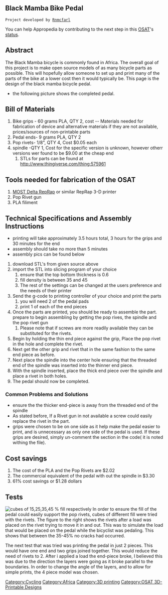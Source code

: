 {{777}}
==Black Mamba Bike Pedal==
 Project developed by [[User:Rnmcfarl|Rnmcfarl]] 
{{Statusboxtop}}
{{status-design}}

You can help Appropedia by contributing to the next step in this [[OSAT]]'s [[:Category:Status|status]].
{{boxbottom}}

==Abstract==
The Black Mamba bicycle is commonly found in Africa.  The overall goal of this project is to make open source models of as many bicycle parts as possible. This will hopefully allow someone to set up and print many of the parts of the bike at a lower cost then it would typically be. This page is the design of the black mamba bicycle pedal.
* the following picture shows the completed pedal.
{{gallery
|width=250
|height=250
|File:IMG 1480.JPG|Final Part without spindle
|File:Pedal4r.JPG|Final part with spindle
}}
== Bill of Materials==
# Bike grips - 60 grams PLA,  QTY 2, cost -- Materials needed for fabrication of device and alternative materials if they are not available, prices/sources of non-printable parts
# Pedal ends- 9 grams PLA,  QTY 2
# Pop rivets- 1/8", QTY 4, Cost $0.05 each  
# spindle -QTY 1, Cost for the specific version is unknown, however otherr versions wer found to be $9.00 at the cheap end
## STLs for parts can be found at [[http://www.thingiverse.com/thing:575961]]

== Tools needed for fabrication of the OSAT==
# [[Delta_Build_Overview:MOST| MOST Delta RepRap]] or similar RepRap 3-D printer
# Pop Rivet gun
# PLA filiment



== Technical Specifications and Assembly Instructions==
* printing will take approximately 3.5 hours total, 3 hours for the grips and 30 minutes for the end 
* assembly should take no more than 5 minutes 
*assembly pics can be found below

# download STL's from given source above
# import the STL into slicing program of your choice
## ensure that the top bottom thickness is 0.6
## fill density is between 35 and 45
## The rest of the settings can be changed at the users preference and the needs of their printer
# Send the g-code to printing controller of your choice and print the parts
## you will need 2 of the pedal pads 
## print 1 of each of the end pieces
# Once the parts are printed, you should be ready to assemble the part. prepare to begin assembling by getting the pop rives, the spindle and the pop rivet gun 
## Please note that if screws are more readily available they can be substituted for the rivets.
# Begin by holding the thin end piece against the grip, Place the pop rivet in the hole and complete the rivet. 
# Next get the other grip and rivet that in the same fashion to the same end piece as before.
# Next place the spindle into the center hole ensuring that the threaded end of the spindle was inserted into the thinner end piece.
# With the spindle inserted, place the thick end piece over the spindle and place a rivet in both holes. 
# The pedal should now be completed.
{{gallery
|width=250
|height=250
|File:Pedal1.PNG|step 5 assembling the thinner end piece to the pedal
|File:Pedal2.PNG|step 6 assembling the second grip
|File:Pedal3.JPG|step 7 inserting the spindle, Make sure you are inserting the threaded end
|File:Pedal4r.JPG|step 8 Assembling the last end piece
}}
=== Common Problems and Solutions===
* ensure the the thicker end-piece is away from the threaded end of the spindle
* As stated before, If a Rivet gun in not available a screw could easily replace the rivet in the part.
*grips were chosen to be on one side as it help make the pedal easier to print, and is unnecessary as only one side of the pedal is used. If these grips are desired, simply un-comment the section in the code( it is noted withing the file).

== Cost savings==
# The cost of the PLA and the Pop Rivets are $2.02
# The commercial equivalent of the pedal with out the spindle in $3.30
# 61% cost savings or $1.28 dollars

==Tests==
[[File:Capture5.PNG|thumbnail|right|cubes of 15,25,35,45 % fill respectively]]
In order to ensure the fill of the pedal could easily support the pop rivets, cubes of different fill were tried with the rivets. The figure to the right  shows the rivets after a load was placed on the rivet trying to move it in and out. This was to simulate the load that would be placed on the pedal while the bicyclist was pedaling. This shows that between the 35-45% no cracks had occurred. 

The next test that was tried was printing the pedal in just 2 pieces. This would have one end and two grips joined together. This would reduce the need of rivets to 2. After i applied a load the end-piece broke, I believed this was due to the direction the layers were going as it broke parallel to the boundaries. In order to change the angle of the layers, and to allow for simple prints, the 4 piece model was chosen.


[[Category:Cycling]]
[[Category:Africa]]
[[Category:3D printing]]
[[Category:OSAT 3D-Printable Designs]]